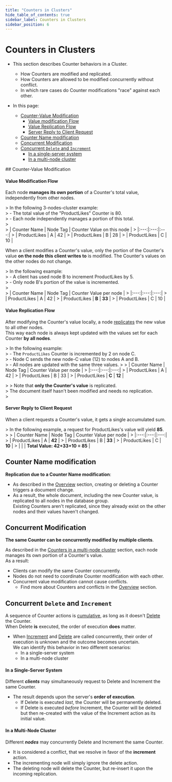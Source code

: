 ```yaml
---
title: "Counters in Clusters"
hide_table_of_contents: true
sidebar_label: Counters in Clusters
sidebar_position: 6
---
```



# Counters in Clusters
<Admonition type="note" title="Note">

* This section describes Counter behaviors in a Cluster.
  * How Counters are modified and replicated.
  * How Counters are allowed to be modified concurrently without conflict.  
  * In which rare cases do Counter modifications "race" against each other.  

* In this page:  
  * [Counter-Value Modification](../../document-extensions/counters/counters-in-clusters.mdx#counter-value-modification)  
     * [Value modification Flow](../../document-extensions/counters/counters-in-clusters.mdx#value-modification-flow)  
     * [Value Replication Flow](../../document-extensions/counters/counters-in-clusters.mdx#value-replication-flow)  
     * [Server Reply to Client Request](../../document-extensions/counters/counters-in-clusters.mdx#server-reply-to-client-request)  
  * [Counter Name modification](../../document-extensions/counters/counters-in-clusters.mdx#counter-name-modification)  
  * [Concurrent Modification](../../document-extensions/counters/counters-in-clusters.mdx#concurrent-modification)  
  * [Concurrent `Delete` and `Increment`](../../document-extensions/counters/counters-in-clusters.mdx#concurrent-delete-and-increment)  
     * [In a single-server system](../../document-extensions/counters/counters-in-clusters.mdx#in-a-single-server-system)  
     * [In a multi-node cluster](../../document-extensions/counters/counters-in-clusters.mdx#in-a-multi-node-cluster)  
</Admonition>
## Counter-Value Modification

#### Value Modification Flow
Each node **manages its own portion** of a Counter's total value, independently from other nodes.  

  &gt; In the following 3-nodes-cluster example:  
  &gt; - The total value of the "ProductLikes" Counter is 80.  
  &gt; - Each node independently manages a portion of this total.  
  &gt;  
  &gt; | Counter Name | Node Tag  | Counter Value on this node |
  &gt; |:---:|:---:|:---:|
  &gt; | ProductLikes | A | 42 |
  &gt; | ProductLikes | B | 28 |
  &gt; | ProductLikes | C | 10 |

When a client modifies a Counter's value, only the portion of the Counter's value 
**on the node this client writes to** is modified. The Counter's values on the other nodes do not change. 

  &gt; In the following example:  
  &gt; - A client has used node B to increment ProductLikes by 5.  
  &gt; - Only node B's portion of the value is incremented.  
  &gt;  
  &gt; | Counter Name | Node Tag  | Counter Value per node |
  &gt; |:---:|:---:|:---:|
  &gt; | ProductLikes | A | 42 |
  &gt; | ProductLikes | **B** | **33** |
  &gt; | ProductLikes | C | 10 |
#### Value Replication Flow
After modifying the Counter's value locally, a node [replicates](../../document-extensions/counters/counters-in-clusters.mdx#value-modification-and-replication) the new value to all other nodes.  
This way each node is always kept updated with the values set for each Counter **by all nodes**.  

  &gt; In the following example:  
  &gt; - The `ProductLikes` Counter is incremented by 2 on node C.  
  &gt; - Node C sends the new node-C value (12) to nodes A and B.  
  &gt; - All nodes are updated with the same three values.
  &gt; 
  &gt; | Counter Name | Node Tag  | Counter Value per node |
  &gt; |:---:|:---:|:---:|
  &gt; | ProductLikes | A | 42 |
  &gt; | ProductLikes | B | 33 |
  &gt; | ProductLikes | **C** | **12** |

  &gt; <Admonition type="note" title="Note">
  &gt; Note that **only the Counter's value** is replicated.  
  &gt; The document itself hasn't been modified and needs no replication.  
  &gt; </Admonition>
#### Server Reply to Client Request  
When a client requests a Counter's value, it gets a single accumulated sum.  

  &gt; In the following example, a request for ProductLikes's value will yield **85**.  
  &gt; 
  &gt; | Counter Name | Node Tag  | Counter Value per node |
  &gt; |:---:|:---:|:---:|
  &gt; | ProductLikes | A | **42** |
  &gt; | ProductLikes | B | **33** |
  &gt; | ProductLikes | C | **10** |
  &gt; | | | **Total Value: 42+33+10 = 85** |


## Counter Name modification

**Replication due to a Counter Name modification**:

* As described in the [Overview](../../document-extensions/counters/overview.mdx#overview) section, creating or deleting a Counter triggers a document change.  
* As a result, the whole document, including the new Counter value, is replicated to all nodes in the database group.  
  Existing Counters aren't replicated, since they already exist on the other nodes and their values haven't changed.  




## Concurrent Modification

**The same Counter can be concurrently modified by multiple clients**.  

As described in the [Counters in a multi-node cluster](../../document-extensions/counters/counters-in-clusters.mdx#counters-in-a-multi-node-cluster) section, each node manages its own portion of a Counter's value.  
As a result:  

* Clients can modify the same Counter concurrently.  
* Nodes do not need to coordinate Counter modification with each other.  
* Concurrent value modification cannot cause conflicts.
   * Find more about Counters and conflicts in the [Overview](../../document-extensions/counters/overview.mdx#overview) section.  



## Concurrent `Delete` and `Increment`

A sequence of Counter actions is [cumulative](../../document-extensions/counters/overview.mdx#overview), as long as it doesn't [Delete](../../document-extensions/counters/delete.mdx) the Counter.  
When Delete **is** executed, the order of execution **does** matter.  

* When [Increment](../../document-extensions/counters/create-or-modify.mdx) and 
  [Delete](../../document-extensions/counters/delete.mdx) are called concurrently, 
  their order of execution is unknown and the outcome becomes uncertain.  
  We can identify this behavior in two different scenarios:  
   * In a single-server system  
   * In a multi-node cluster  
#### In a Single-Server System

Different ***clients*** may simultaneously request to Delete and Increment the same Counter.  

* The result depends upon the server's **order of execution**.  
   * If Delete is executed _last_, the Counter will be permanently deleted.  
   * If Delete is executed _before_ Increment, the Counter will be deleted but then re-created with the value of the Increment action as its initial value.  
#### In a Multi-Node Cluster

Different ***nodes*** may concurrently Delete and Increment the same Counter.  

* It is considered a conflict, that we resolve in favor of the **increment** action.  
* The incrementing node will simply ignore the delete action.  
* The deleting node will delete the Counter, but re-insert it upon the incoming replication.  



